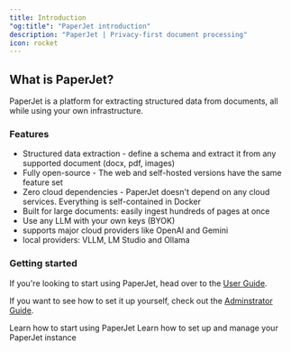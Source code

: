 ```yaml
---
title: Introduction
"og:title": "PaperJet introduction"
description: "PaperJet | Privacy-first document processing"
icon: rocket
---
```


## What is PaperJet?

PaperJet is a platform for extracting structured data from documents, all while using your own infrastructure.

### Features

- Structured data extraction - define a schema and extract it from any supported document (docx, pdf, images)
- Fully open-source - The web and self-hosted versions have the same feature set
- Zero cloud dependencies - PaperJet doesn't depend on any cloud services. Everything is self-contained in Docker
- Built for large documents: easily ingest hundreds of pages at once
- Use any LLM with your own keys (BYOK)
- supports major cloud providers like OpenAI and Gemini
- local providers: VLLM, LM Studio and Ollama

### Getting started

If you're looking to start using PaperJet, head over to the [User Guide](/pages/user-guide/workflows).

If you want to see how to set it up yourself, check out the [Adminstrator Guide](/pages/admin-guide/markdown).

<CardGroup cols={2}>
  <Card title="User Guide" icon="user" href="/pages/user/workflow-basics">
    Learn how to start using PaperJet
  </Card>
  <Card
    title="Administrator Guide"
    icon="gear"
    href="https://mintlify.com/docs/development"
  >
    Learn how to set up and manage your PaperJet instance
  </Card>
</CardGroup>
